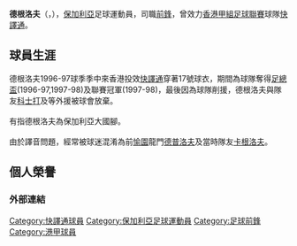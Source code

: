 {{BLP unsourced|time=2010-07-21T09:05:20+00:00}}
{{Football player infobox
| playername= 德根洛夫
| fullname = 德根洛夫
| nickname = 
| image = 
| dateofbirth = {{Birth date and age|year=1966|month=08|day=13}} 
| cityofbirth = 
| countryofbirth = [[保加利亞|保加利亞]]
| height = {{height|m=1.78}}
| currentclub  = 
| position = 前鋒
| years = 
| clubs = 
| caps(goals) = 
| nationalyears = 
| nationalteam = 
| nationalcaps(goals) = 
}}
'''德根洛夫'''（{{lang-bg|Stefan Anguelov Draganov}}，{{bd|1966年|8月13日|||Draganov}}），[[保加利亞|保加利亞]]足球運動員，司職[[前鋒_(足球)|前鋒]]，曾效力[[香港甲組足球聯賽|香港甲組足球聯賽]]球隊[[花花足球會|快譯通]]。

==球員生涯==
德根洛夫1996-97球季季中來香港投效[[花花足球會|快譯通]]穿著17號球衣，期間為球隊奪得[[香港足總盃|足總盃]](1996-97,1997-98)及聯賽冠軍(1997-98)，最後因為球隊削援，德根洛夫與隊友[[保羅·科士打|科士打]]及{{tsl|en|Mike Leonard||李安納}}等外援被球會放棄。
<br><br>
有指德根洛夫為保加利亞大國腳。
<br><br>
由於譯音問題，經常被球迷混淆為前[[愉園體育會|愉園]]龍門[[德普洛夫|德普洛夫]]及當時隊友[[卡根洛夫|卡根洛夫]]。

==個人榮譽==

 
=== 外部連結 ===

{{DEFAULTSORT: Draganov, Stefan}}
[[Category:快譯通球員|Category:快譯通球員]]
[[Category:保加利亞足球運動員|Category:保加利亞足球運動員]]
[[Category:足球前鋒|Category:足球前鋒]]
[[Category:港甲球員|Category:港甲球員]]